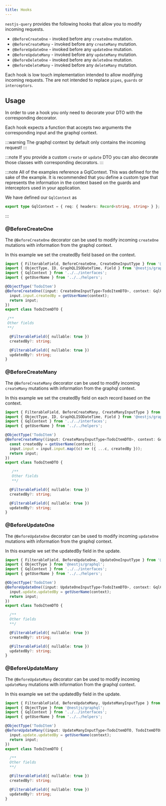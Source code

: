 ```yaml
---
title: Hooks
---
```


`nestjs-query` provides the following hooks that allow you to modify incoming requests.

* `@BeforeCreateOne` - invoked before any `createOne` mutation.
* `@BeforeCreateMany` - invoked before any `createMany` mutation.
* `@BeforeUpdateOne` - invoked before any `updateOne` mutation.
* `@BeforeUpdateMany` - invoked before any `updateMany` mutation.
* `@BeforeDeleteOne` - invoked before any `deleteOne` mutation.
* `@BeforeDeleteMany` - invoked before any `deleteMany` mutation.

Each hook is low touch implementation intended to allow modifying incoming requests. The are not
intended to replace `pipes`, `guards` or `interceptors`.

## Usage

In order to use a hook you only need to decorate your DTO with the corresponding decorator.

Each hook expects a function that accepts two arguments the corresponding input and the graphql context.

:::warning
The graphql context by default only contains the incoming request!
:::

:::note
If you provide a custom `create` or `update` DTO you can also decorate those classes with corresponding decorators.
:::

:::note
All of the examples reference a GqlContext. This was defined for the sake of the example. It is recommended that you
define a custom type that represents the information in the context based on the guards and interceptors used in your
application.

We have defined our `GqlContext` as

```ts
export type GqlContext = { req: { headers: Record<string, string> } };
```
:::

### @BeforeCreateOne

The `@BeforeCreateOne` decorator can be used to modify incoming `createOne` mutations with information from the graphql
context.

In this example we set the createdBy field based on the context.

```ts {7-10}
import { FilterableField, BeforeCreateOne, CreateOneInputType } from '@nestjs-query/query-graphql';
import { ObjectType, ID, GraphQLISODateTime, Field } from '@nestjs/graphql';
import { GqlContext } from '../../interfaces';
import { getUserName } from '../../helpers';

@ObjectType('TodoItem')
@BeforeCreateOne((input: CreateOneInputType<TodoItemDTO>, context: GqlContext) => {
  input.input.createdBy = getUserName(context);
  return input;
})
export class TodoItemDTO {

 /**
 Other fields
 **/

  @FilterableField({ nullable: true })
  createdBy?: string;

  @FilterableField({ nullable: true })
  updatedBy?: string;
}

```

### @BeforeCreateMany

The `@BeforeCreateMany` decorator can be used to modify incoming `createMany` mutations with information from the
graphql context.

In this example we set the createdBy field on each record based on the context.

```ts {7-11}
import { FilterableField, BeforeCreateMany, CreateManyInputType } from '@nestjs-query/query-graphql';
import { ObjectType, ID, GraphQLISODateTime, Field } from '@nestjs/graphql';
import { GqlContext } from '../../interfaces';
import { getUserName } from '../../helpers';

@ObjectType('TodoItem')
@BeforeCreateMany((input: CreateManyInputType<TodoItemDTO>, context: GqlContext) => {
  const createdBy = getUserName(context);
  input.input = input.input.map((c) => ({ ...c, createdBy }));
  return input;
})
export class TodoItemDTO {

   /**
   Other fields
   **/

  @FilterableField({ nullable: true })
  createdBy?: string;

  @FilterableField({ nullable: true })
  updatedBy?: string;
}

```

### @BeforeUpdateOne

The `@BeforeUpdateOne` decorator can be used to modify incoming `updateOne` mutations with information from the graphql
context.

In this example we set the updatedBy field in the update.

```ts {7-10}
import { FilterableField, BeforeUpdateOne, UpdateOneInputType } from '@nestjs-query/query-graphql';
import { ObjectType } from '@nestjs/graphql';
import { GqlContext } from '../../interfaces';
import { getUserName } from '../../helpers';

@ObjectType('TodoItem')
@BeforeUpdateOne((input: UpdateOneInputType<TodoItemDTO>, context: GqlContext) => {
  input.update.updatedBy = getUserName(context);
  return input;
})
export class TodoItemDTO {

  /**
  Other fields
  **/

  @FilterableField({ nullable: true })
  createdBy?: string;

  @FilterableField({ nullable: true })
  updatedBy?: string;
}

```

### @BeforeUpdateMany

The `@BeforeUpdateMany` decorator can be used to modify incoming `updateMany` mutations with information from the
graphql context.

In this example we set the updatedBy field in the update.

```ts {7-10}
import { FilterableField, BeforeUpdateMany, UpdateManyInputType } from '@nestjs-query/query-graphql';
import { ObjectType } from '@nestjs/graphql';
import { GqlContext } from '../../interfaces';
import { getUserName } from '../../helpers';

@ObjectType('TodoItem')
@BeforeUpdateMany((input: UpdateManyInputType<TodoItemDTO, TodoItemDTO>, context: GqlContext) => {
  input.update.updatedBy = getUserName(context);
  return input;
})
export class TodoItemDTO {

  /**
  Other fields
  **/

  @FilterableField({ nullable: true })
  createdBy?: string;

  @FilterableField({ nullable: true })
  updatedBy?: string;
}

```


